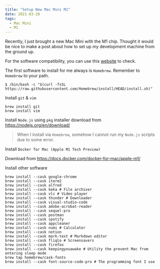 ```yaml
---
title: "Setup New Mac Mini M1"
date: 2021-03-28
tags:
  - Mac Mini
  - M1
---
```


Recently, I just brought a new Mac Mini with the M1 chip. Thought it would be nice to make a post about how to set up my development machine from the ground up.

For the software compatibility, you can use this [website](https://isapplesiliconready.com/) to check.

The first software to install for me always is `Homebrew`. Remember to `Homebrew` to your path.

```shell
$ /bin/bash -c "$(curl -fsSL https://raw.githubusercontent.com/Homebrew/install/HEAD/install.sh)"
```

Install `git` & `vim`

```shell
brew install git
brew install vim
```

Install `Node.js` using `pkg` installer download from https://nodejs.org/en/download/

> When I install via `Homebrew`, somehow I cannot run my `Node.js` scripts due to some error.

Install `Docker for Mac (Apple M1 Tech Preview)`

Download from https://docs.docker.com/docker-for-mac/apple-m1/

Install other software

```shell
brew install --cask google-chrome
brew install --cask iterm2
brew install --cask alfred
brew install --cask keka # File archiver
brew install --cask vlc # Video player
brew install --cask thunder # Downloader
brew install --cask visual-studio-code
brew install --cask adobe-acrobat-reader
brew install --cask sequel-pro
brew install --cask postman
brew install --cask spotify
brew install --cask appcleaner
brew install --cask numi # Calculator
brew install --cask notion
brew install --cask mark-text # Markdown editor
brew install --cask fliqlo # Screensavers
brew install --cask firefox
brew install --cask keepingyouawake # Utility the prevent Mac from entering sleep mode
brew tap homebrew/cask-fonts
brew install --cask font-source-code-pro # The programming font I use
```
